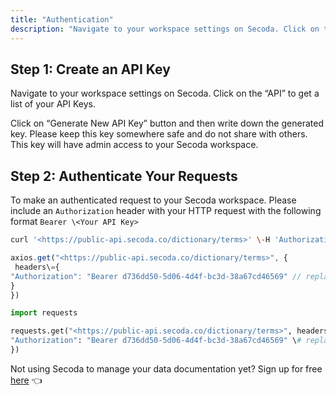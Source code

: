 ```yaml
---
title: "Authentication"
description: "Navigate to your workspace settings on Secoda. Click on the “API” to get a list of your API Keys."
---
```


## Step 1: Create an API Key

Navigate to your workspace settings on Secoda. Click on the “API” to get a list of your API Keys.

Click on “Generate New API Key” button and then write down the generated key. Please keep this key somewhere safe and do not share with others. This key will have admin access to your Secoda workspace.

## Step 2: Authenticate Your Requests

To make an authenticated request to your Secoda workspace. Please include an `Authorization` header with your HTTP request with the following format `Bearer \<Your API Key>`

```bash Curl Example
curl '<https://public-api.secoda.co/dictionary/terms>' \-H 'Authorization: Bearer d736dd50-5d06-4d4f-bc3d-38a67cd46569'
```

```js JavaScript Example
axios.get("<https://public-api.secoda.co/dictionary/terms>", {
 headers\={
"Authorization": "Bearer d736dd50-5d06-4d4f-bc3d-38a67cd46569" // replace the key with your own API Key
}
})
```

```python Python Example
import requests

requests.get("<https://public-api.secoda.co/dictionary/terms>", headers\={
"Authorization": "Bearer d736dd50-5d06-4d4f-bc3d-38a67cd46569" \# replace the key with your own API Key
})
```

Not using Secoda to manage your data documentation yet? Sign up for free [here](https://app.secoda.co) 👈
